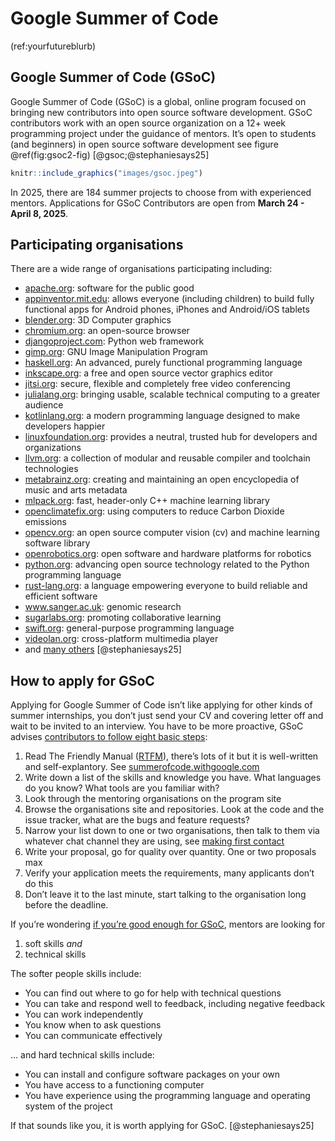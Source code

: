 # Google Summer of Code {#gsocode}

(ref:yourfutureblurb)

## Google Summer of Code (GSoC) {#gsocmore}


Google Summer of Code (GSoC) is a global, online program focused on bringing new contributors into open source software development. GSoC contributors work with an open source organization on a 12+ week programming project under the guidance of mentors. It's open to students (and beginners) in open source software development see figure \@ref(fig:gsoc2-fig) [@gsoc;@stephaniesays25] 

```r
knitr::include_graphics("images/gsoc.jpeg")
```

In 2025, there are 184 summer projects to choose from with experienced mentors. Applications for GSoC Contributors are open from **March 24 - April 8, 2025**. 

## Participating organisations {#gsoccers}

There are a wide range of organisations participating including:

* [apache.org](https://apache.org/): software for the public good
* [appinventor.mit.edu](https://appinventor.mit.edu/): allows everyone (including children) to build fully functional apps for Android phones, iPhones and Android/iOS tablets
<!--* [archive.org](https://archive.org/): The Internet Archive-->
* [blender.org](https://www.blender.org/): 3D Computer graphics
* [chromium.org](https://www.chromium.org/):  an open-source browser
* [djangoproject.com](https://www.djangoproject.com/): Python web framework
<!--* [ga4gh.org](https://www.ga4gh.org/): The  Global Alliance for Genomics and Health (GA4GH) is an international community dedicated to advancing human health through genomic data-->
<!-- [gcc.gnu.org](http://gcc.gnu.org/): GNU Compiler Collection (GCC)-->
* [gimp.org](https://www.gimp.org/): GNU Image Manipulation Program
* [haskell.org](https://www.haskell.org/): An advanced, purely functional programming language
<!--* [hepsoftwarefoundation.org](https://hepsoftwarefoundation.org/): High Energy Physics (HEP) software -->
* [inkscape.org](https://inkscape.org): a free and open source vector graphics editor 
* [jitsi.org](https://jitsi.org/): secure, flexible and
completely free video conferencing
* [julialang.org](https://julialang.org/): bringing usable, scalable technical computing to a greater audience
* [kotlinlang.org](https://kotlinlang.org/): a modern programming language designed to make developers happier
* [linuxfoundation.org](https://www.linuxfoundation.org/): provides a neutral, trusted hub for developers and organizations
* [llvm.org](https://llvm.org/): a collection of modular and reusable compiler and toolchain technologies
* [metabrainz.org](https://metabrainz.org): creating and maintaining an open encyclopedia of music and arts metadata
* [mlpack.org](https://mlpack.org/): fast, header-only C++ machine learning library
* [openclimatefix.org](https://openclimatefix.org/): using computers
to reduce Carbon Dioxide emissions
* [opencv.org](https://opencv.org/): an open source computer vision (cv) and machine learning software library
* [openrobotics.org](https://www.openrobotics.org/): open software and hardware platforms for robotics
<!--* [postman.com](https://www.postman.com): an API platform for building and using APIs-->
* [python.org](https://www.python.org): advancing open source technology related to the Python programming language
* [rust-lang.org](https://www.rust-lang.org/): a language empowering everyone to build reliable and efficient software
* [www.sanger.ac.uk](https://www.sanger.ac.uk/): genomic research
<!--* [submitty.org](https://submitty.org/): course management, assignment submission, exam and grading system-->
* [sugarlabs.org](https://www.sugarlabs.org/): promoting collaborative learning
* [swift.org](https://www.swift.org/): general-purpose programming language
* [videolan.org](http://www.videolan.org/): cross-platform multimedia player 
<!--* [wikimedia.org](https://www.wikimedia.org/): bringing free educational content to the world-->
* and [many others](https://summerofcode.withgoogle.com/programs/2025/organizations) [@stephaniesays25]


## How to apply for GSoC {#gsocapply}

Applying for Google Summer of Code isn't like applying for other kinds of summer internships, you don't just send your CV and covering letter off and wait to be invited to an interview. You have to be more proactive, GSoC advises [contributors to follow eight basic steps](https://developers.google.com/open-source/gsoc/help/student-advice):

1. Read The Friendly Manual ([RTFM](https://en.wikipedia.org/wiki/RTFM)), there's lots of it but it is well-written and self-explantory. See [summerofcode.withgoogle.com](https://summerofcode.withgoogle.com/)
1. Write down a list of the skills and knowledge you have. What languages do you know? What tools are you familiar with?
1. Look through the mentoring organisations on the program site
1. Browse the organisations site and repositories. Look at the code and the issue tracker, what are the bugs and feature requests? 
1. Narrow your list down to one or two organisations, then talk to them via whatever chat channel they are using, see [making first contact](https://google.github.io/gsocguides/student/making-first-contact) 
1. Write your proposal, go for quality over quantity. One or two proposals max
1. Verify your application meets the requirements, many applicants don't do this
1. Don't leave it to the last minute, start talking to the organisation long before the deadline.

If you're wondering [if you're good enough for GSoC](https://google.github.io/gsocguides/student/am-i-good-enough), mentors are looking for 

1. soft skills *and* 
1. technical skills

The softer people skills include: 

* You can find out where to go for help with technical questions
* You can take and respond well to feedback, including negative feedback
* You can work independently 
* You know when to ask questions
* You can communicate effectively 

... and hard technical skills include:

* You can install and configure software packages on your own
* You have access to a functioning computer
* You have experience using the programming language and operating system of the project

If that sounds like you, it is worth applying for GSoC. [@stephaniesays25]



